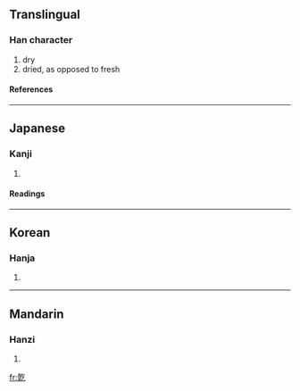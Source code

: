 {{see|乾}}<!-- may be replaced by zh-forms -->

==Translingual==
===Han character===
{{Han char|rn=5|rad=乙|as=11|sn=12|four=|canj=十十人弓 (JJON), X十十人弓 (XJJON)}}
# dry
# dried, as opposed to fresh
====References====
{{Han ref|kx=0084.321|dkj=00213|dj=0173.070|hdz=10057.070|uh=4E81|ud=20097}}
----
==Japanese==
===Kanji===
{{ja-kanji|grade=|rs=乙11}}
# {{defn|Japanese}}
====Readings====
{{ja-readings|on=[[けん]] (ken)|kun=}}
----
==Korean==
===Hanja===
{{ko-hanja|hangeul=[[건]], [[간]]|rv=geon, gan|mr=kŏn, kan}}
# {{defn|Korean}}
----
==Mandarin==
===Hanzi===
{{cmn-hanzi|pin=[[gān]] (gan1)|wg=kan<sup>1</sup>}}
# {{defn|Mandarin}}

[[fr:亁]]
